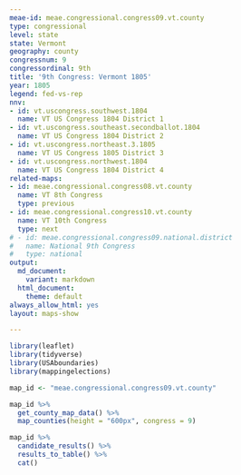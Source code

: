 ```yaml
---
meae-id: meae.congressional.congress09.vt.county
type: congressional
level: state
state: Vermont
geography: county
congressnum: 9
congressordinal: 9th
title: '9th Congress: Vermont 1805'
year: 1805
legend: fed-vs-rep
nnv:
- id: vt.uscongress.southwest.1804
  name: VT US Congress 1804 District 1
- id: vt.uscongress.southeast.secondballot.1804
  name: VT US Congress 1804 District 2
- id: vt.uscongress.northeast.3.1805
  name: VT US Congress 1805 District 3
- id: vt.uscongress.northwest.1804
  name: VT US Congress 1804 District 4
related-maps:
- id: meae.congressional.congress08.vt.county
  name: VT 8th Congress
  type: previous
- id: meae.congressional.congress10.vt.county
  name: VT 10th Congress
  type: next
# - id: meae.congressional.congress09.national.district
#   name: National 9th Congress
#   type: national
output:
  md_document:
    variant: markdown
  html_document:
    theme: default
always_allow_html: yes
layout: maps-show

---
```


```r
library(leaflet)
library(tidyverse)
library(USAboundaries)
library(mappingelections)

map_id <- "meae.congressional.congress09.vt.county"
```

<div class="map">

```r
map_id %>%
  get_county_map_data() %>%
  map_counties(height = "600px", congress = 9)
```

</div>

<div class="results-table">

```r
map_id %>%
  candidate_results() %>%
  results_to_table() %>%
  cat()
```

</div>
